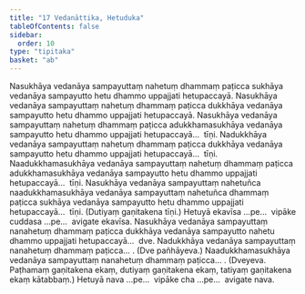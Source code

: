```yaml
---
title: "17 Vedanāttika, Hetuduka"
tableOfContents: false
sidebar:
  order: 10
type: "tipitaka"
basket: "ab"
---
```



<DynamicBreadcrumb />

<Division number="37">

<Paragraph number="83">
Nasukhāya vedanāya sampayuttaṃ nahetuṃ dhammaṃ paṭicca sukhāya vedanāya sampayutto hetu dhammo uppajjati hetupaccayā. Nasukhāya vedanāya sampayuttaṃ nahetuṃ dhammaṃ paṭicca dukkhāya vedanāya sampayutto hetu dhammo uppajjati hetupaccayā. Nasukhāya vedanāya sampayuttaṃ nahetuṃ dhammaṃ paṭicca adukkhamasukhāya vedanāya sampayutto hetu dhammo uppajjati hetupaccayā…  tīṇi.
</Paragraph>

<Paragraph number="84">
Nadukkhāya vedanāya sampayuttaṃ nahetuṃ dhammaṃ paṭicca dukkhāya vedanāya sampayutto hetu dhammo uppajjati hetupaccayā…  tīṇi.
</Paragraph>

<Paragraph number="85">
Naadukkhamasukhāya vedanāya sampayuttaṃ nahetuṃ dhammaṃ paṭicca adukkhamasukhāya vedanāya sampayutto hetu dhammo uppajjati hetupaccayā…  tīṇi.
</Paragraph>

<Paragraph number="86">
Nasukhāya vedanāya sampayuttaṃ nahetuñca naadukkhamasukhāya vedanāya sampayuttaṃ nahetuñca dhammaṃ paṭicca sukhāya vedanāya sampayutto hetu dhammo uppajjati hetupaccayā…  tīṇi. (Dutiyaṃ gaṇitakena tīṇi.) Hetuyā ekavīsa …pe…  vipāke cuddasa …pe…  avigate ekavīsa.
</Paragraph>

<Paragraph number="87">
Nasukhāya vedanāya sampayuttaṃ nanahetuṃ dhammaṃ paṭicca dukkhāya vedanāya sampayutto nahetu dhammo uppajjati hetupaccayā…  dve.
</Paragraph>

<Paragraph number="88">
Nadukkhāya vedanāya sampayuttaṃ nanahetuṃ dhammaṃ paṭicca… . (Dve pañhāyeva.)
</Paragraph>

<Paragraph number="89">
Naadukkhamasukhāya vedanāya sampayuttaṃ nanahetuṃ dhammaṃ paṭicca… . (Dveyeva. Paṭhamaṃ gaṇitakena ekaṃ, dutiyaṃ gaṇitakena ekaṃ, tatiyaṃ gaṇitakena ekaṃ kātabbaṃ.) Hetuyā nava …pe…  vipāke cha …pe…  avigate nava.
</Paragraph>
</Division>